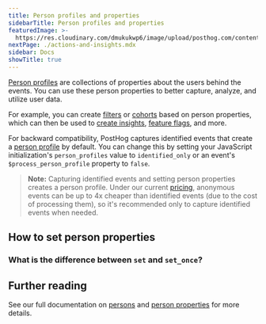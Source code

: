 ```yaml
---
title: Person profiles and properties
sidebarTitle: Person profiles and properties
featuredImage: >-
  https://res.cloudinary.com/dmukukwp6/image/upload/posthog.com/contents/docs/getting-started/images/docs-properties.png
nextPage: ./actions-and-insights.mdx
sidebar: Docs
showTitle: true
---
```



[Person profiles](/docs/data/persons) are collections of properties about the users behind the events. You can use these person properties to better capture, analyze, and utilize user data.

For example, you can create [filters](/docs/product-analytics/trends#filtering-events-based-on-properties) or [cohorts](/docs/data/cohorts) based on person properties, which can then be used to [create insights](/docs/product-analytics/insights), [feature flags](/docs/feature-flags), and more. 

For backward compatibility, PostHog captures identified events that create a [person profile](/docs/data/persons) by default. You can change this by setting your JavaScript initialization's `person_profiles` value to `identified_only` or an event's `$process_person_profile` property to `false`.

> **Note:** Capturing identified events and setting person properties creates a person profile. Under our current [pricing](/pricing), anonymous events can be up to 4x cheaper than identified events (due to the cost of processing them), so it's recommended only to capture identified events when needed.

## How to set person properties

<UserPropertiesHowToSet/>

### What is the difference between `set` and `set_once`?

<UserPropertiesSetVsSetOnce/>

## Further reading

See our full documentation on [persons](/docs/data/persons) and [person properties](/docs/data/user-properties) for more details.
